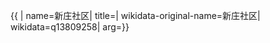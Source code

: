 {{ {{{1|PRC admin/showdata}}}|
name=新庄社区|
title=|
wikidata-original-name=新庄社区|
wikidata=q13809258|
arg={{{arg|}}}}}